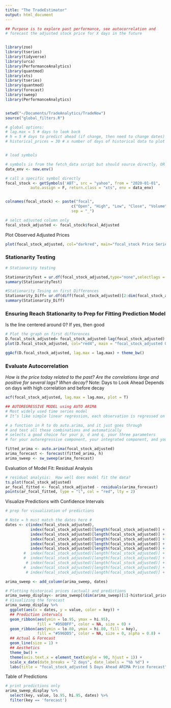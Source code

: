 ```yaml
---
title: "The TradeEstimator"
output: html_document
---
```


```r

## Purpose is to explore past performance, see autocorrelation and 
# forecast the adjusted stock price for X days in the future


library(zoo)
library(tseries)
library(tidyverse)
library(urca)
library(PerformanceAnalytics)
library(quantmod)
library(xts)
library(tseries)
library(quantmod)
library(forecast)
library(sweep)
library(PerformanceAnalytics)


setwd("~/Documents/TradeAnalytics/TradeNow")
source("global_filters.R")


```


```r

# global options:
# lag.max = 5 # days to look back
# h = 5 # days to predict ahead (if change, then need to change dates) 
# historical_prices = 30 # x number of days of historical data to plot


# load symbols

# symbols is from the fetch_data script but should source directly, OR
data_env <- new.env()

# call a specific symbol directly
focal_stock <- getSymbols('ABT', src = "yahoo", from = "2020-01-01",
           auto.assign = F, return.class = "xts", env = data_env)


colnames(focal_stock) <- paste("focal", 
                             c("Open", "High", "Low", "Close", "Volume", "Adjusted"), 
                             sep = "_")

# selct adjusted column only
focal_stock_adjusted <- focal_stock$focal_Adjusted

```

Plot Observed Adjusted Prices
```r
plot(focal_stock_adjusted, col="darkred", main="focal_stock Price Series") 

```

### Stationarity Testing
```r

# Stationarity testing

StationarityTest = ur.df(focal_stock_adjusted,type="none",selectlags = "AIC")
summary(StationarityTest)

#Stationarity Tesing on first Differences
Stationarity_Diff= ur.df(diff(focal_stock_adjusted)[2:dim(focal_stock_adjusted)[1],], type = "none", selectlags = "AIC")
summary(Stationarity_Diff)
```

### Ensuring Reach Stationarity to Prep for Fitting Prediction Model

Is the line centered around 0?  If yes, then good

```r

# Plot the graph on first differences
D.focal_stock_adjusted= focal_stock_adjusted-lag(focal_stock_adjusted)
plot(D.focal_stock_adjusted, col="red4", main = "focal_stock_adjusted On First Differences")

ggAcf(D.focal_stock_adjusted, lag.max = lag.max) + theme_bw()

```

### Evaluate Autocorrelation
 *How is the price today related to the past?*
 *Are the correlations large and positive for several lags? When decay?*
 Note: Days to Look Ahead Depends on days with high correlation and before decay

```r
acf(focal_stock_adjusted, lag.max = lag.max, plot = T)

```

```r

## AUTOREGRESSIVE MODEL using AUTO ARIMA
# Most widely used time series model
# It’s like simple linear regression, each observation is regressed on the previous observation.

# a function in R to do auto.arima, and it just goes through 
# and test all these combinations and automatically 
# selects a good choice for your p, d and q, your three parameters 
# for your autoregressive component, your integrated component, and your moving average component.

fitted_arima <- auto.arima(focal_stock_adjusted)
arima_forecast <- forecast(fitted_arima, h)
arima_sweep <- sw_sweep(arima_forecast)

```

Evaluation of Model Fit:  Residual Analysis

```r

# residual analysis:  How well does model fit the data?
ts.plot(focal_stock_adjusted)
ar_focal_fitted <- focal_stock_adjusted - residuals(arima_forecast)
points(ar_focal_fitted, type = "l", col = "red", lty = 2)

```

Visualize Predictions with Confidence Intervals

```r

# prep for visualization of predictions

# Note = h must match the dates here #
dates <- c(index(focal_stock_adjusted), 
           index(focal_stock_adjusted)[length(focal_stock_adjusted)] + 1, 
           index(focal_stock_adjusted)[length(focal_stock_adjusted)] + 2, 
           index(focal_stock_adjusted)[length(focal_stock_adjusted)] + 3, 
           index(focal_stock_adjusted)[length(focal_stock_adjusted)] + 4, 
           index(focal_stock_adjusted)[length(focal_stock_adjusted)] + 5)
        #  index(focal_stock_adjusted)[length(focal_stock_adjusted)] + 6,
        #  index(focal_stock_adjusted)[length(focal_stock_adjusted)] + 7,
         # index(focal_stock_adjusted)[length(focal_stock_adjusted)] + 8,
        #  index(focal_stock_adjusted)[length(focal_stock_adjusted)] + 9,
         # index(focal_stock_adjusted)[length(focal_stock_adjusted)] + 10)

arima_sweep <- add_column(arima_sweep, dates)

# Plotting historical prices (actual) and predictions
arima_sweep_display<- arima_sweep[(dim(arima_sweep)[1]-historical_prices):dim(arima_sweep)[1], ]
# Visualizing the forecast
arima_sweep_display %>%
  ggplot(aes(x = dates, y = value, color = key)) +
  ## Prediction intervals
  geom_ribbon(aes(ymin = lo.95, ymax = hi.95), 
              fill = "#D5DBFF", color = NA, size = 0) +
  geom_ribbon(aes(ymin = lo.80, ymax = hi.80, fill = key), 
              fill = "#596DD5", color = NA, size = 0, alpha = 0.8) +
  ## Actual & Forecast
  geom_line(size = 1) + 
  ## Aesthetics
  theme_bw() +
  theme(axis.text.x = element_text(angle = 90, hjust = 1)) +
  scale_x_date(date_breaks = "2 days", date_labels = "%b %d") +
  labs(title = "focal_stock_adjusted 5 Days Ahead ARIMA Price Forecast", x = "", y = "")
```

Table of Predictions

```r


# print predictions only
arima_sweep_display %>% 
  select(key, value, lo.95, hi.95, dates) %>%
  filter(key == 'forecast')

```



















